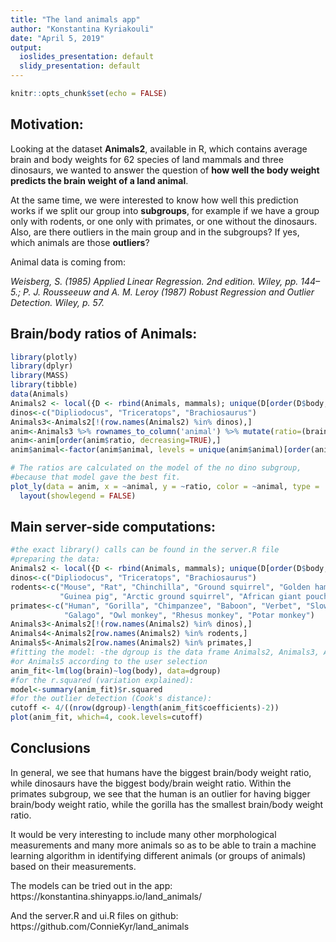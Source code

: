 ```yaml
---
title: "The land animals app"
author: "Konstantina Kyriakouli"
date: "April 5, 2019"
output:
  ioslides_presentation: default
  slidy_presentation: default
---
```


```r
knitr::opts_chunk$set(echo = FALSE)
```

## Motivation:

Looking at the dataset **Animals2**, available in R, which contains average brain and body weights for 62 species of land mammals and three dinosaurs, we wanted to answer the question of **how well the body weight predicts the brain weight of a land animal**.

At the same time, we were interested to know how well this prediction works if we split our group into **subgroups**, for example
if we have a group only with rodents, or one only with primates, or one without the dinosaurs.
Also, are there outliers in the main group and in the subgroups? If yes, which animals are those **outliers**?

Animal data is coming from: 

*Weisberg, S. (1985) Applied Linear Regression. 2nd edition. Wiley, pp. 144–5.; P. J. Rousseeuw and A. M. Leroy (1987) Robust Regression and Outlier Detection. Wiley, p. 57.*


## Brain/body ratios of Animals:

```r
library(plotly)
library(dplyr)
library(MASS)
library(tibble)
data(Animals)
Animals2 <- local({D <- rbind(Animals, mammals); unique(D[order(D$body,D$brain),])})
dinos<-c("Dipliodocus", "Triceratops", "Brachiosaurus")
Animals3<-Animals2[!(row.names(Animals2) %in% dinos),]
anim<-Animals3 %>% rownames_to_column('animal') %>% mutate(ratio=(brain)/((body)^0.75226))
anim<-anim[order(anim$ratio, decreasing=TRUE),]
anim$animal<-factor(anim$animal, levels = unique(anim$animal)[order(anim$ratio, decreasing = TRUE)])
```

```r
# The ratios are calculated on the model of the no dino subgroup, 
#because that model gave the best fit.
plot_ly(data = anim, x = ~animal, y = ~ratio, color = ~animal, type = 'bar') %>%  
  layout(showlegend = FALSE)
```


## Main server-side computations:

```r
#the exact library() calls can be found in the server.R file 
#preparing the data:
Animals2 <- local({D <- rbind(Animals, mammals); unique(D[order(D$body,D$brain),])})
dinos<-c("Dipliodocus", "Triceratops", "Brachiosaurus")
rodents<-c("Mouse", "Rat", "Chinchilla", "Ground squirrel", "Golden hamster", 
           "Guinea pig", "Arctic ground squirrel", "African giant pouched rat", "Mountain beaver", "Yellow-bellied marmot")
primates<-c("Human", "Gorilla", "Chimpanzee", "Baboon", "Verbet", "Slow loris", 
            "Galago", "Owl monkey", "Rhesus monkey", "Potar monkey")
Animals3<-Animals2[!(row.names(Animals2) %in% dinos),]
Animals4<-Animals2[row.names(Animals2) %in% rodents,]
Animals5<-Animals2[row.names(Animals2) %in% primates,]
#fitting the model: -the dgroup is the data frame Animals2, Animals3, Animals4 
#or Animals5 according to the user selection
anim_fit<-lm(log(brain)~log(body), data=dgroup)
#for the r.squared (variation explained):
model<-summary(anim_fit)$r.squared
#for the outlier detection (Cook's distance):
cutoff <- 4/((nrow(dgroup)-length(anim_fit$coefficients)-2)) 
plot(anim_fit, which=4, cook.levels=cutoff)
```


## Conclusions

In general, we see that humans have the biggest brain/body weight ratio, while dinosaurs have the biggest body/brain weight ratio. Within the primates subgroup, we see that the human is an outlier for having bigger brain/body weight ratio, while the gorilla has the smallest brain/body weight ratio. 

It would be very interesting to include many other morphological measurements and many more animals so as to be able to train a machine learning algorithm in identifying different animals (or groups of animals) based on their measurements.
 
The models can be tried out in the app: https://konstantina.shinyapps.io/land_animals/

And the server.R and ui.R files on github: https://github.com/ConnieKyr/land_animals









